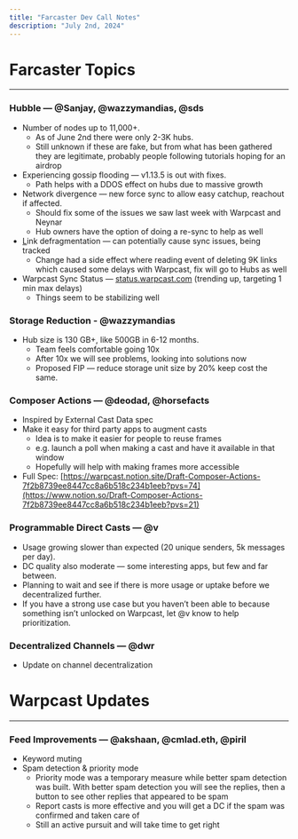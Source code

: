 ```yaml
---
title: "Farcaster Dev Call Notes"
description: "July 2nd, 2024"
---
```


# Farcaster Topics

---

### Hubble — @Sanjay, @wazzymandias, @sds

- Number of nodes up to 11,000+.
    - As of June 2nd there were only 2-3K hubs.
    - Still unknown if these are fake, but from what has been gathered they are legitimate, probably people following tutorials hoping for an airdrop
- Experiencing gossip flooding — v1.13.5 is out with fixes.
    - Path helps with a DDOS effect on hubs due to massive growth
- Network divergence — new force sync to allow easy catchup, reachout if affected.
    - Should fix some of the issues we saw last week with Warpcast and Neynar
    - Hub owners have the option of doing a re-sync to help as well
- [L](https://github.com/farcasterxyz/protocol/discussions/169)ink defragmentation — can potentially cause sync issues, being tracked
    - Change had a side effect where reading event of deleting 9K links which caused some delays with Warpcast, fix will go to Hubs as well
- Warpcast Sync Status — [status.warpcast.com](http://status.warpcast.com) (trending up, targeting 1 min max delays)
    - Things seem to be stabilizing well

### Storage Reduction - @wazzymandias

- Hub size is 130 GB+, like 500GB in 6-12 months.
    - Team feels comfortable going 10x
    - After 10x we will see problems, looking into solutions now
    - Proposed FIP — reduce storage unit size by 20% keep cost the same.

### Composer Actions — @deodad, @horsefacts

- Inspired by External Cast Data spec
- Make it easy for third party apps to augment casts
    - Idea is to make it easier for people to reuse frames
    - e.g. launch a poll when making a cast and have it available in that window
    - Hopefully will help with making frames more accessible
- Full Spec: [https://warpcast.notion.site/Draft-Composer-Actions-7f2b8739ee8447cc8a6b518c234b1eeb?pvs=74](https://www.notion.so/Draft-Composer-Actions-7f2b8739ee8447cc8a6b518c234b1eeb?pvs=21)

### Programmable Direct Casts — @v

- Usage growing slower than expected (20 unique senders, 5k messages per day).
- DC quality also moderate — some interesting apps, but few and far between.
- Planning to wait and see if there is more usage or uptake before we decentralized further.
- If you have a strong use case but you haven’t been able to because something isn’t unlocked on Warpcast, let @v know to help prioritization.

### Decentralized Channels — @dwr

- Update on channel decentralization

# Warpcast Updates

---

### Feed Improvements — @akshaan, @cmlad.eth, @piril

- Keyword muting
- Spam detection & priority mode
    - Priority mode was a temporary measure while better spam detection was built. With better spam detection you will see the replies, then a button to see other replies that appeared to be spam
    - Report casts is more effective and you will get a DC if the spam was confirmed and taken care of
    - Still an active pursuit and will take time to get right
